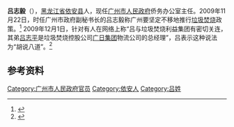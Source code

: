 '''吕志毅'''（{{bd|1954年|7月|||L呂}}），[[黑龙江省|黑龙江省]][[依安县|依安县]]人，现任[[广州市人民政府|广州市人民政府]]侨务办公室主任。2009年11月22日，时任广州市政府副秘书长的吕志毅称广州要坚定不移地推行[[垃圾焚烧|垃圾焚烧]]政策。<ref>{{cite news|language =zh-hans|author =肖萍|coauthors =刘正旭;阮剑华;廖颖谊;余洋|url =http://www.ycwb.com/ePaper/xkb/html/2009-11/23/content_663490.htm|title =广州坚定不移推进垃圾焚烧|publisher =新快报|pages =A04|date =2009年11月23日|accessdate =2014年8月20日|deadurl =yes|archiveurl =https://web.archive.org/web/20160308111904/http://www.ycwb.com/ePaper/xkb/html/2009-11/23/content_663490.htm|archivedate =2016年3月8日}}</ref> 
2009年12月1日，针对有人在网络上称“吕与垃圾焚烧利益集团有密切关连，其弟[[吕志平|吕志平]]是垃圾焚烧控股公司[[广日集团|广日集团]]物流公司的总经理”，吕表示这种说法为“胡说八道”。<ref>{{cite news|language =zh-hans|url =http://www.ycwb.com/ePaper/ycwb/html/2009-12/02/content_671748.htm|title =吕志毅昨晚辟谣：胡说八道|publisher =羊城晚报|pages =A5|date =2009年12月2日|accessdate =2014年8月20日|deadurl =yes|archiveurl =https://web.archive.org/web/20121106004839/http://www.ycwb.com/ePaper/ycwb/html/2009-12/02/content_671748.htm|archivedate =2012年11月6日}}</ref> 
==参考资料==
{{reflist}}

[[Category:广州市人民政府官员|Category:广州市人民政府官员]]
[[Category:依安人|Category:依安人]]
[[Category:吕姓|Category:吕姓]]
